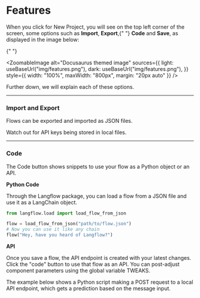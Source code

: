 # Features

<div style={{ marginBottom: "20px" }}>
  When you click for New Project, you will see on the top left corner of the
  screen, some options such as <strong>Import</strong>, <strong>Export</strong>,{" "}
  <strong>Code</strong> and <strong>Save</strong>, as displayed in the image
  below:
</div>

{" "}

<ZoomableImage
  alt="Docusaurus themed image"
  sources={{
    light: useBaseUrl("img/features.png"),
    dark: useBaseUrl("img/features.png"),
  }}
  style={{ width: "100%", maxWidth: "800px", margin: "20px auto" }}
/>

<div style={{ marginBottom: "20px" }}>
  Further down, we will explain each of these options.
</div>

---

### Import and Export

Flows can be exported and imported as JSON files.

<Admonition type="caution">
Watch out for API keys being stored in local files.

</Admonition>

---

### Code

The Code button shows snippets to use your flow as a Python object or an API.

**Python Code**

Through the Langflow package, you can load a flow from a JSON file and use it as a LangChain object.

```python
from langflow.load import load_flow_from_json

flow = load_flow_from_json("path/to/flow.json")
# Now you can use it like any chain
flow("Hey, have you heard of Langflow?")
```

**API**

Once you save a flow, the API endpoint is created with your latest changes. Click the "code" button to use that flow as an API. You can post-adjust component parameters using the global variable TWEAKS.

The example below shows a Python script making a POST request to a local API endpoint, which gets a prediction based on the message input.

<div
  style={{ marginBottom: "20px", display: "flex", justifyContent: "center" }}
>
  <ReactPlayer playing controls url="/videos/langflow_api.mp4" />
</div>

